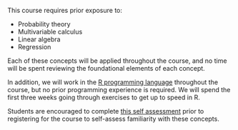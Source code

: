 This course requires prior exposure to:

- Probability theory
- Multivariable calculus
- Linear algebra
- Regression

Each of these concepts will be applied throughout the course, and no time will be spent reviewing the foundational elements of each concept.

In addition, we will work in the [R programming language](https://www.r-project.org/) throughout the course, but no prior programming experience is required. We will spend the first three weeks going through exercises to get up to speed in R.

Students are encouraged to complete [this self assessment](self-assessment.qmd) prior to registering for the course to self-assess familiarity with these concepts.
